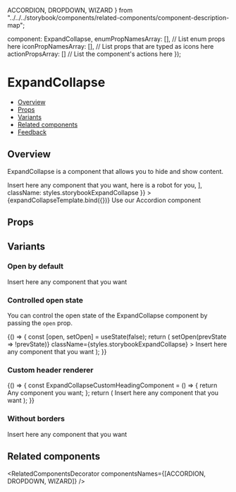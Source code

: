   ACCORDION,
  DROPDOWN,
  WIZARD
} from "../../../storybook/components/related-components/component-description-map";

  component: ExpandCollapse,
  enumPropNamesArray: [], // List enum props here
  iconPropNamesArray: [], // List props that are typed as icons here
  actionPropsArray: [] // List the component's actions here
});

<Meta
  title="Data Display/ExpandCollapse"
  component={ExpandCollapse}
  argTypes={metaSettings.argTypes}
  decorators={metaSettings.decorators}
/>


# ExpandCollapse

- [Overview](#overview)
- [Props](#props)
- [Variants](#variants)
- [Related components](#related-components)
- [Feedback](#feedback)

## Overview

ExpandCollapse is a component that allows you to hide and show content.

<Canvas>
  <Story
    name="Overview"
    args={{
      title: "Expand collapse",
      children: [
        <Text maxLines={2}>Insert here any component that you want, here is a robot for you</Text>,
        <Icon iconType={Icon.type.SVG} icon={Robot} iconSize={40} clickable={false} />
      ],
      className: styles.storybookExpandCollapse
    }}
  >
    {expandCollapseTemplate.bind({})}
  </Story>
</Canvas>

<Tip title="Want to combine multiple ExpandCollapse?">
  Use our
  <Link size={Link.sizes.SMALL} href="/?path=/docs/data-display-accordion--overview">
    Accordion
  </Link>
  component
</Tip>

## Props

<ArgsTable story="Overview" />

## Variants

### Open by default

<Canvas>
  <Story name="Open by default">
    <ExpandCollapse title="Open by default" defaultOpenState className={styles.storybookExpandCollapse}>
      <Text maxLines={2}>Insert here any component that you want</Text>
    </ExpandCollapse>
  </Story>
</Canvas>

### Controlled open state

You can control the open state of the ExpandCollapse component by passing the <code>open</code> prop.

<Canvas>
  <Story name="Controlled open state">
    {() => {
      const [open, setOpen] = useState(false);
      return (
        <Flex direction={Flex.directions.ROW} gap={Flex.gaps.LARGE} align={Flex.align.START}>
          <ExpandCollapse
            title="Controlled open state"
            open={open}
            onClick={() => setOpen(prevState => !prevState)}
            className={styles.storybookExpandCollapse}
          >
            <Text maxLines={2}>Insert here any component that you want</Text>
          </ExpandCollapse>
        </Flex>
      );
    }}
  </Story>
</Canvas>

### Custom header renderer

<Canvas>
  <Story name="Custom header renderer">
    {() => {
      const ExpandCollapseCustomHeadingComponent = () => {
        return <Heading type={Heading.types.H3}>Any component you want</Heading>;
      };
      return (
        <ExpandCollapse
          headerComponentRenderer={ExpandCollapseCustomHeadingComponent}
          className={styles.storybookExpandCollapse}
        >
          <Text maxLines={2}>Insert here any component that you want</Text>
        </ExpandCollapse>
      );
    }}
  </Story>
</Canvas>

### Without borders

<Canvas>
  <Story name="Without borders">
    <ExpandCollapse hideBorder title="Without borders" className={styles.storybookExpandCollapse}>
      <Text maxLines={2}>Insert here any component that you want</Text>
    </ExpandCollapse>
  </Story>
</Canvas>

## Related components

<RelatedComponentsDecorator componentsNames={[ACCORDION, DROPDOWN, WIZARD]} />
